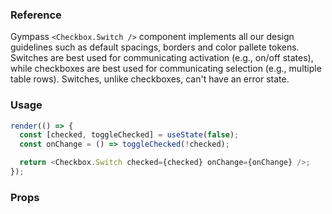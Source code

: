 ### Reference

Gympass `<Checkbox.Switch />` component implements all our design guidelines such as default spacings, borders and color pallete tokens.
Switches are best used for communicating activation (e.g., on/off states), while checkboxes are best used for communicating selection (e.g., multiple table rows). Switches, unlike checkboxes, can't have an error state.

### Usage

```javascript reactLive=true center=true state=true
render(() => {
  const [checked, toggleChecked] = useState(false);
  const onChange = () => toggleChecked(!checked);

  return <Checkbox.Switch checked={checked} onChange={onChange} />;
});
```

### Props

<PropsTable component="Checkbox.Switch" platform="web" />
